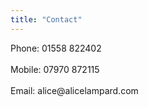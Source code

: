 ```yaml
---
title: "Contact"
---
```


Phone: 01558 822402
<br>
<br>
Mobile: 07970 872115
<br>
<br>
Email: alice@alicelampard.com
